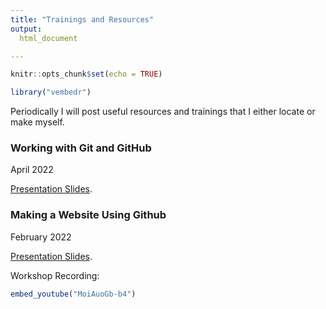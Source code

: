 ```yaml
---
title: "Trainings and Resources"
output: 
  html_document

---
```


```r
knitr::opts_chunk$set(echo = TRUE)

library("vembedr")
```

Periodically I will post useful resources and trainings that I either locate or make myself.

### Working with Git and GitHub

April 2022

[Presentation Slides](https://collinpaschall.github.io/git_gh.html).

### Making a Website Using Github

February 2022

[Presentation Slides](https://collinpaschall.github.io/github_pres.html).

Workshop Recording:

```r
embed_youtube("MoiAuoGb-b4")
```
